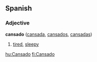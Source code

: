 ==Spanish==
===Adjective===
'''cansado''' ([[cansada]], [[cansados]], [[cansadas]])

# [[tired]], [[sleepy]]

[[hu:Cansado]]
[[fi:Cansado]]